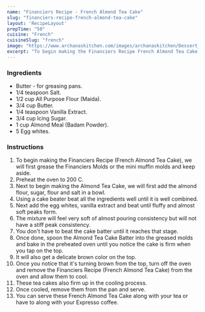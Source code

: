 ---
name: "Financiers Recipe - French Almond Tea Cake"
slug: "financiers-recipe-french-almond-tea-cake"
layout: 'RecipeLayout'
prepTime: "50"
cuisine: "French"
cuisineSlug: "french"
image: "https://www.archanaskitchen.com/images/archanaskitchen/Dessert_Cakes/Financiers_Recipe_French_Almond_Tea_Cake-1_1600.jpg"
excerpt: "To begin making the Financiers Recipe French Almond Tea Cake, we will first grease the Financiers Molds or the mini muffin molds and keep aside"
---

### Ingredients

- Butter - for greasing pans.
- 1/4 teaspoon Salt.
- 1/2 cup All Purpose Flour (Maida).
- 3/4 cup Butter.
- 1/4 teaspoon Vanilla Extract.
- 3/4 cup Icing Sugar.
- 1 cup Almond Meal (Badam Powder).
- 5 Egg whites.

### Instructions

1. To begin making the Financiers Recipe (French Almond Tea Cake), we will first grease the Financiers Molds or the mini muffin molds and keep aside.
1. Preheat the oven to 200 C.
1. Next to begin making the Almond Tea Cake, we will first add the almond flour, sugar, flour and salt in a bowl.
1. Using a cake beater beat all the ingredients well until it is well combined.
1. Next add the egg whites, vanilla extract and beat until fluffy and almost soft peaks form.
1. The mixture will feel very soft of almost pouring consistency but will not have a stiff peak consistency.
1. You don't have to beat the cake batter until it reaches that stage.
1. Once done, spoon the Almond Tea Cake Batter into the greased molds and bake in the preheated oven until you notice the cake is firm when you tap on the top.
1. It will also get a delicate brown color on the top.
1. Once you notice that it's turning brown from the top, turn off the oven and remove the Financiers Recipe (French Almond Tea Cake) from the oven and allow them to cool.
1. These tea cakes also firm up in the cooling process.
1. Once cooled, remove them from the pan and serve.
1. You can serve these French Almond Tea Cake along with your tea or have to along with your Expresso coffee.
